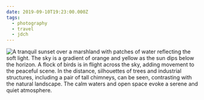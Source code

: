 ```yaml
---
date: 2019-09-10T19:23:00.000Z
tags:
  - photography
  - travel
  - jdch
---
```

![A tranquil sunset over a marshland with patches of water reflecting the soft light. The sky is a gradient of orange and yellow as the sun dips below the horizon. A flock of birds is in flight across the sky, adding movement to the peaceful scene. In the distance, silhouettes of trees and industrial structures, including a pair of tall chimneys, can be seen, contrasting with the natural landscape. The calm waters and open space evoke a serene and quiet atmosphere.](/assets/photos/20190910-IMG_2736.jpg)
